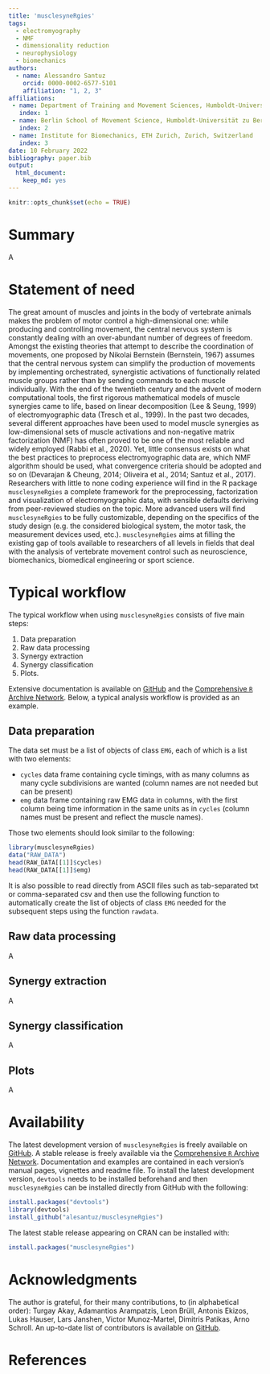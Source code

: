 ```yaml
---
title: 'musclesyneRgies'
tags:
  - electromyography
  - NMF
  - dimensionality reduction
  - neurophysiology
  - biomechanics
authors:
  - name: Alessandro Santuz
    orcid: 0000-0002-6577-5101
    affiliation: "1, 2, 3" 
affiliations:
 - name: Department of Training and Movement Sciences, Humboldt-Universität zu Berlin, Berlin, Germany
   index: 1
 - name: Berlin School of Movement Science, Humboldt-Universität zu Berlin, Berlin, Germany
   index: 2
 - name: Institute for Biomechanics, ETH Zurich, Zurich, Switzerland
   index: 3
date: 10 February 2022
bibliography: paper.bib
output:
  html_document:
    keep_md: yes
---
```


```r
knitr::opts_chunk$set(echo = TRUE)
```

# Summary

A

# Statement of need

The great amount of muscles and joints in the body of vertebrate animals makes the problem of motor control a high-dimensional one: while producing and controlling movement, the central nervous system is constantly dealing with an over-abundant number of degrees of freedom. Amongst the existing theories that attempt to describe the coordination of movements, one proposed by Nikolai Bernstein (Bernstein, 1967) assumes that the central nervous system can simplify the production of movements by implementing orchestrated, synergistic activations of functionally related muscle groups rather than by sending commands to each muscle individually. With the end of the twentieth century and the advent of modern computational tools, the first rigorous mathematical models of muscle synergies came to life, based on linear decomposition (Lee & Seung, 1999) of electromyographic data (Tresch et al., 1999). In the past two decades, several different approaches have been used to model muscle synergies as low-dimensional sets of muscle activations and non-negative matrix factorization (NMF) has often proved to be one of the most reliable and widely employed (Rabbi et al., 2020). Yet, little consensus exists on what the best practices to preprocess electromyographic data are, which NMF algorithm should be used, what convergence criteria should be adopted and so on (Devarajan & Cheung, 2014; Oliveira et al., 2014; Santuz et al., 2017). Researchers with little to none coding experience will find in the R package `musclesyneRgies` a complete framework for the preprocessing, factorization and visualization of electromyographic data, with sensible defaults deriving from peer-reviewed studies on the topic. More advanced users will find `musclesyneRgies` to be fully customizable, depending on the specifics of the study design (e.g. the considered biological system, the motor task, the measurement devices used, etc.). `musclesyneRgies` aims at filling the existing gap of tools available to researchers of all levels in fields that deal with the analysis of vertebrate movement control such as neuroscience, biomechanics, biomedical engineering or sport science.

# Typical workflow

The typical workflow when using `musclesyneRgies` consists of five main steps:

1. Data preparation
2. Raw data processing
3. Synergy extraction
4. Synergy classification
5. Plots.

Extensive documentation is available on [GitHub](https://github.com/alesantuz/musclesyneRgies) and the [Comprehensive `R` Archive Network](https://CRAN.R-project.org/package=musclesyneRgies). Below, a typical analysis workflow is provided as an example.

## Data preparation

The data set must be a list of objects of class `EMG`, each of which is a list with two elements:

- `cycles` data frame containing cycle timings, with as many columns as many cycle subdivisions are wanted (column names are not needed but can be present)
- `emg` data frame containing raw EMG data in columns, with the first column being time information in the same units as in `cycles` (column names must be present and reflect the muscle names).

Those two elements should look similar to the following:
```r
library(musclesyneRgies)
data("RAW_DATA")
head(RAW_DATA[[1]]$cycles)
head(RAW_DATA[[1]]$emg)
```

It is also possible to read directly from ASCII files such as tab-separated txt or comma-separated csv and then use the following function to automatically create the list of objects of class `EMG` needed for the subsequent steps using the function `rawdata`.

## Raw data processing

A

## Synergy extraction

A

## Synergy classification

A

## Plots

A

# Availability
The latest development version of `musclesyneRgies` is freely available on [GitHub](https://github.com/alesantuz/musclesyneRgies). A stable release is freely available via the [Comprehensive `R` Archive Network](https://CRAN.R-project.org/package=musclesyneRgies). Documentation and examples
are contained in each version's manual pages, vignettes and readme file. To install the latest development version, `devtools` needs to be installed beforehand and then `musclesyneRgies` can be installed directly from GitHub with the following:
```r
install.packages("devtools")
library(devtools)
install_github("alesantuz/musclesyneRgies")
```
The latest stable release appearing on CRAN can be installed with:
```r
install.packages("musclesyneRgies")
```

# Acknowledgments

The author is grateful, for their many contributions, to (in alphabetical order): Turgay Akay, Adamantios Arampatzis, Leon Brüll, Antonis Ekizos, Lukas Hauser, Lars Janshen, Victor Munoz-Martel, Dimitris Patikas, Arno Schroll. An up-to-date list of contributors is available on [GitHub](https://github.com/alesantuz/musclesyneRgies/graphs/contributors).

# References
